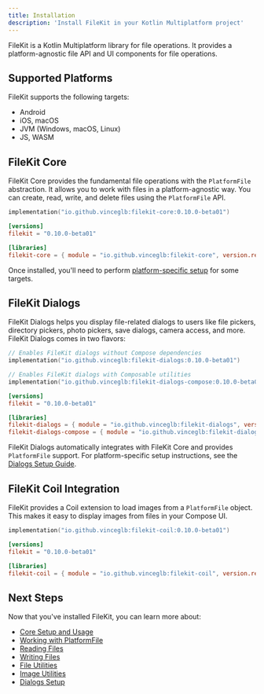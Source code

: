 ```yaml
---
title: Installation
description: 'Install FileKit in your Kotlin Multiplatform project'
---
```


FileKit is a Kotlin Multiplatform library for file operations. It provides a platform-agnostic file API and UI components for file operations.

## Supported Platforms

FileKit supports the following targets:
- Android
- iOS, macOS
- JVM (Windows, macOS, Linux)
- JS, WASM

## FileKit Core

FileKit Core provides the fundamental file operations with the `PlatformFile` abstraction. It allows you to work with files in a platform-agnostic way. You can create, read, write, and delete files using the `PlatformFile` API.

<CodeGroup>

```kotlin build.gradle.kts
implementation("io.github.vinceglb:filekit-core:0.10.0-beta01")
```

```toml libs.versions.toml
[versions]
filekit = "0.10.0-beta01"

[libraries]
filekit-core = { module = "io.github.vinceglb:filekit-core", version.ref = "filekit" }
```

</CodeGroup>

Once installed, you'll need to perform [platform-specific setup](/core/setup) for some targets.


## FileKit Dialogs

FileKit Dialogs helps you display file-related dialogs to users like file pickers, directory pickers, photo pickers, save dialogs, camera access, and more. FileKit Dialogs comes in two flavors:

<CodeGroup>

```kotlin build.gradle.kts
// Enables FileKit dialogs without Compose dependencies
implementation("io.github.vinceglb:filekit-dialogs:0.10.0-beta01")

// Enables FileKit dialogs with Composable utilities
implementation("io.github.vinceglb:filekit-dialogs-compose:0.10.0-beta01")
```

```toml libs.versions.toml
[versions]
filekit = "0.10.0-beta01"

[libraries]
filekit-dialogs = { module = "io.github.vinceglb:filekit-dialogs", version.ref = "filekit" }
filekit-dialogs-compose = { module = "io.github.vinceglb:filekit-dialogs-compose", version.ref = "filekit" }
```

</CodeGroup>

FileKit Dialogs automatically integrates with FileKit Core and provides `PlatformFile` support. For platform-specific setup instructions, see the [Dialogs Setup Guide](/dialogs/setup).

## FileKit Coil Integration

FileKit provides a Coil extension to load images from a `PlatformFile` object. This makes it easy to display images from files in your Compose UI.

<CodeGroup>

```kotlin build.gradle.kts
implementation("io.github.vinceglb:filekit-coil:0.10.0-beta01")
```

```toml libs.versions.toml
[versions]
filekit = "0.10.0-beta01"

[libraries]
filekit-coil = { module = "io.github.vinceglb:filekit-coil", version.ref = "filekit" }
```

</CodeGroup>

## Next Steps

Now that you've installed FileKit, you can learn more about:

- [Core Setup and Usage](/core/setup)
- [Working with PlatformFile](/core/platform-file)
- [Reading Files](/core/read-file)
- [Writing Files](/core/write-file)
- [File Utilities](/core/file-utils)
- [Image Utilities](/core/image-utils)
- [Dialogs Setup](/dialogs/setup)
